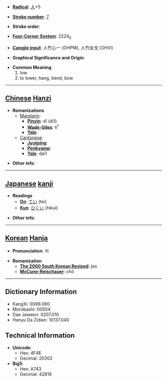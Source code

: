 * '''[[Wiktionary:Chinese radical index| Radical]]''': [[Wiktionary:Chinese radical index 人|人]]+5

* '''[[Wiktionary:Chinese total strokes index|Stroke number]]''': [[Wiktionary:Chinese total strokes index 7|7]]

* '''Stroke order''': 

* '''[[Wiktionary:Chinese four corner index|Four-Corner System]]''': 2224<sub>0</sub>

* '''[[Wiktionary:Chinese Cangjie index|Cangjie input]]''': 人竹心一 (OHPM), 人竹女戈 (OHVI)

* '''Graphical Significance and Origin''': 

* '''Common Meaning'''
*#low
*# to lower, hang, bend, bow


----

== [[Chinese]] [[Hanzi]] ==

* '''Romanizations'''
** [[Mandarin]]:
*** '''[[Pinyin]]''': dī (di1)
*** '''[[Wade-Giles]]''': ti<sup>1</sup>
*** '''[[Yale]]''': 
**[[Cantonese]]
***'''[[Jyutping]]''':
***'''[[Penkyamp]]''': 
***'''[[Yale]]''': dai1

* '''Other info''': 

----

== [[Japanese]] [[kanji]] ==

* '''Readings'''
** '''[[On]]''': [[てい]] (tei)
** '''[[Kun]]''': [[ひくい]] (hikui)

* '''Other info''':  

----

== [[Korean]] [[Hanja]] ==

* '''Pronunciation''': 저

* '''Romanization'''
** '''[[The 2000 South Korean Revised Romanization|The 2000 South Korean Revised]]''': jeo
** '''[[McCune-Reischauer]]''': chŏ

----

== Dictionary Information ==

* KangXi: 0098.080
* Morobashi: 00504
* Dae Jaweon: 0207.010
* Hanyu Da Zidian: 10137.040

== Technical Information ==

* '''Unicode''':
** Hex: 4F4E
** Decimal: 20302
* '''Big5''':
** Hex: A743
** Decimal: 42819